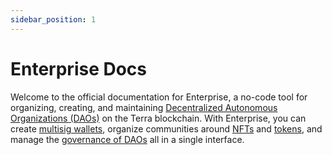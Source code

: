 ```yaml
---
sidebar_position: 1
---
```


# Enterprise Docs

Welcome to the official documentation for Enterprise, a no-code tool for organizing, creating, and maintaining [Decentralized Autonomous Organizations (DAOs)](./concepts/about.mdx) on the Terra blockchain. With Enterprise, you can create [multisig wallets](./concepts/about.mdx#multisig-daos), organize communities around [NFTs](./concepts/about.mdx#nft-community-daos) and [tokens](./concepts/about.mdx#community-token-daos), and manage the [governance of DAOs](./concepts/governance.mdx) all in a single interface. 

<CardSection cards={homeCards} />


